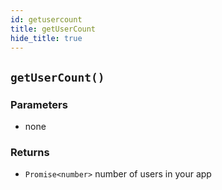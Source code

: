 ```yaml
---
id: getusercount
title: getUserCount
hide_title: true
---
```


## ``getUserCount()``

### Parameters
- none


### Returns
- ``Promise<number>`` number of users in your app
